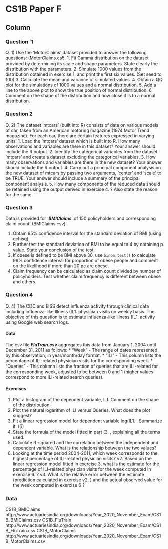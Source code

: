 CS1B Paper F {data-navmenu="R for Actuarial Statistics"}
==============================================================

Column {.tabset}
--------------------------------

### Question `1
Q. 1) Use the ‘MotorClaims’ dataset provided to answer the following questions: 
(MotorClaims.cs5. 
1.  Fit Gamma distribution on the dataset provided by determining its scale and shape 
parameters. State clearly the distribution with the parameters. 
2.   Simulate 1000 values from the distribution obtained in exercise 1.  and print the first 
six values. (Set seed to 100) 
3.    Calculate the mean and variance of simulated values. 
4.  Obtain a QQ plot for the simulations of 1000 values and a normal distribution. 
5.  Add a line to the above plot to show the true position of normal distribution. 
6.   Comment on the shape of the distribution and how close it is to a normal distribution. 

### Question 2
Q. 2) The dataset ‘mtcars’ (built into R) consists of data on various models of car, taken from an 
American motoring magazine (1974 Motor Trend magazine). For each car, there are certain 
features expressed in varying units.
1.  Load the ‘mtcars’ dataset which is built into R. How many observations and variables 
are there in this dataset? Your answer should include the R output. 
2.   Identify the categorical variables from the dataset ‘mtcars’ and create a dataset 
excluding the categorical variables. 
3.    How many observations and variables are there in the new dataset? Your answer 
should include the R output. 
4.  Carry out a principal component analysis on the new dataset of mtcars by passing two 
arguments, ‘center’ and ‘scale’ to be TRUE. Your answer should include a summary 
of the principal component analysis. 
5.  How many components of the reduced data should be retained using the output 
derived in exercise 4. ? Also state the reason for the same. 

### Question 3
Data is provided for ‘***BMIClaims***’ of 150 policyholders and corresponding claim count. 
(BMIClaims.csv).
 
1. Obtain 95% confidence interval for the standard deviation of BMI (using qchisq). 
2. Further test the standard deviation of BMI to be equal to 4 by obtaining p value. State your conclusion of the test. 
3. If obese is defined to be BMI above 30, use ``binom.test()`` to calculate 99% confidence interval for proportion of obese people and comment on the likelihood if more than 20 pc are obese. 
4.  Claim frequency can be calculated as claim count divided by number of policyholders. 
Test whether claim frequency is different between obese and others. 

### Question 4
Q. 4) The CDC and EISS detect influenza activity through clinical data including Influenza-like 
Illness (IL1.  physician visits on weekly basis. The objective of this question is to estimate 
influenza-like illness (IL1.  activity using Google web search logs.
<p>

#### Data
The csv file ***FluTrain.csv*** aggregates this data from January 1, 2004 until December 31, 2011 
as follows:
* "Week" - The range of dates represented by this observation, in year/month/day format.
* "ILI" - This column lists the percentage of ILI-related physician visits for the corresponding 
week.
* "Queries" - This column lists the fraction of queries that are ILI-related for the corresponding 
week, adjusted to be between 0 and 1 (higher values correspond to more ILI-related search 
queries).

#### Exercises
1.  Plot a histogram of the dependent variable, ILI. Comment on the shape of the 
distribution. 
2.   Plot the natural logarithm of ILI versus Queries. What does the plot suggest? 
3.    Fit a linear regression model for dependent variable log(IL1. . Summarize it. (6)
4.  State the formula of the model fitted in part (3.   , explaining all the terms used. 
5.  Calculate R-squared and the correlation between the independent and dependent 
variable. What is the relationship between the two values? 
6.   Looking at the time period 2004-2011, which week corresponds to the highest 
percentage of ILI-related physician visits? 
v2.   Based on the linear regression model fitted in exercise 3, what is the estimate for 
the percentage of ILI-related physician visits for the week computed in exercise 6.  ? 
v3.    What is the relative error between the estimate (prediction calculated in exercise v2.  ) 
and the actual observed value for the week computed in exercise 6 ? 

### Data 
CS1B_BMIClaims
http://www.actuariesindia.org/downloads/Year_2020_November_Exam/CS1B_BMIClaims.csv
CS1B_FluTrain
http://www.actuariesindia.org/downloads/Year_2020_November_Exam/CS1B_FluTrain.csv
CS1B_MotorClaims
http://www.actuariesindia.org/downloads/Year_2020_November_Exam/CS1B_MotorClaims.csv

